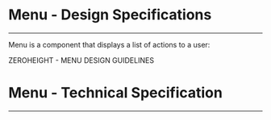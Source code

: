 
<Meta title="ODS Components/Actions/Menu [atom]/Specifications" />

# Menu - Design Specifications
----

Menu is a component that displays a list of actions to a user:
<div>
  <osds-button color="primary" variant="ghost" href="https://zeroheight.com/6fc8a63f7/p/98f6d2-menu/b/40a887" target="_blank">
    ZEROHEIGHT - MENU DESIGN GUIDELINES &nbsp;
    <osds-icon name="external-link" color="primary" size="xs"></osds-icon>
  </osds-button>
</div>

# Menu - Technical Specification
----

<SpecificationsMenu />
